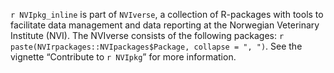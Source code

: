 `r NVIpkg_inline` is part of `NVIverse`, a collection of R-packages with tools to facilitate data management
and data reporting at the Norwegian Veterinary Institute (NVI). The NVIverse consists of the following packages:
`r paste(NVIrpackages::NVIpackages$Package, collapse = ", ")`. See the vignette "Contribute to `r NVIpkg`" for
more information.
